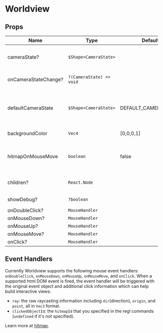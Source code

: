 # Worldview

## Props

| Name                 | Type                              | Default              | Description                                                                                             |
| -------------------- | --------------------------------- | -------------------- | ------------------------------------------------------------------------------------------------------- |
| cameraState?         | `$Shape<CameraState>`             |                      | control the [cameraState](/api/camera), must use with `onCameraStateChange`                             |
| onCameraStateChange? | `?(CameraState) => void`          |                      | callback whenever the camera state changes                                                              |
| defaultCameraState   | `$Shape<CameraState>`             | DEFAULT_CAMERA_STATE | pass in this prop to turn Worldview to an uncontrolled component. `onCameraStateChange` will be ignored |
| backgroundColor      | `Vec4`                            | [0,0,0,1]            | change the scene background color                                                                       |
| hitmapOnMouseMove    | `boolean`                         | false                | if enabled, the clicked objectId will be returned from the mouse event handler                          |
| children?            | `React.Node`                      |                      | regl components to render inside the Worldview                                                          |
| showDebug?           | `?boolean`                        |                      | show debug information                                                                                  |
| onDoubleClick?       | `MouseHandler`                    |                      |                                                                                                         |
| onMouseDown?         | `MouseHandler`                    |                      |                                                                                                         |
| onMouseUp?           | `MouseHandler`                    |                      |                                                                                                         |
| onMouseMove?         | `MouseHandler`                    |                      |                                                                                                         |
| onClick?             | `MouseHandler`                    |                      |                                                                                                         |

## Event Handlers

Currently Worldview supports the following mouse event handlers: `onDoubleClick`, `onMouseDown`, `onMouseUp`, `onMouseMove`, and `onClick`. When a supported html DOM event is fired, the event handler will be triggered with the original event object and additional click information which can help build interactive views:

- `ray`: the raw raycasting information including `dir`(direction), `origin`, and `point`, all in `Vec3` format.
- `clickedObjectId`: the `hitmapId` that you specified in the regl commands (`undefined` if it's not specified).

Learn more at [hitmap](/api/hitmap).
